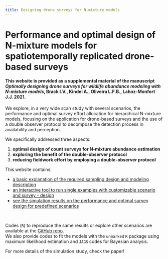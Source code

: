 ```yaml
---
title: Designing drone surveys for N-mixture models
---
```


# Performance and optimal design of N-mixture models for spatiotemporally replicated drone-based surveys


#### This website is provided as a supplemental material of the manuscript *Optimally designing drone surveys for wildlife abundance modeling with N-mixture models*, Brack I.V., Kindel A., Oliveira L.F.B., Lahoz-Monfort J.J. 2021.


We explore, in a very wide scan study with several scenarios, the performance and optimal survey effort allocation for hierarchical N-mixture models, focusing on the application for drone-based surveys and the use of a double observer protocol to decompose the detection process in availability and perception.\

We specifically addressed three aspects:

  1. **optimal design of count surveys for N-mixture abundance estimation**
  2. **exploring the benefit of the double-observer protocol**
  3. **reducing fieldwork effort by employing a double-observer protocol**

This website contains:

- [a basic explanation of the required sampling design and modeling description](designANDmodels.html)
- [an interactive tool to run single examples with customizable scenario and survey - design](runExample.html)
- [see the simulation results on the performance and optimal survey design for predefined scenarios](simul_results.html)

\ 

Codes (`R`) to reproduce the same results or explore other scenarios are available at the [GitHub repo](https://github.com/ismaelvbrack/designNmix4droneSurveys).\
We also provide codes to fit the models with the `unmarked` `R` package using maximum likelihood estimation and `JAGS` codes for Bayesian analysis.

For more details of the simulation study, check the paper!



